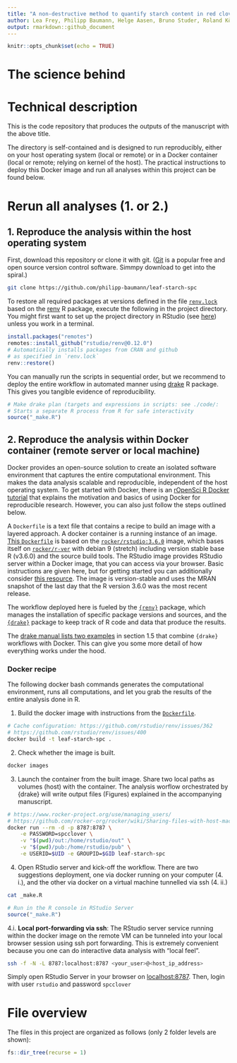 ```yaml
---
title: "A non-destructive method to quantify starch content in red clover"
author: Lea Frey, Philipp Baumann, Helge Aasen, Bruno Studer, Roland Kölliker
output: rmarkdown::github_document
---
```


```r
knitr::opts_chunk$set(echo = TRUE)
```
# The science behind

# Technical description

This is the code repository that produces the outputs of the manuscript with the above title.

The directory is self-contained and is designed to run reproducibly, either on your host operating system (local or remote) or in a Docker container (local or remote; relying on kernel of the host). The practical instructions to deploy this Docker image and run all analyses within this project can be found below.

# Rerun all analyses (1. or 2.)

## 1. Reproduce the analysis within the host operating system

First, download this repository or clone it with git. ([Git](https://git-scm.com/) is a popular free and open source version control software. Simmpy download to get into the spiral.)

```bash
git clone https://github.com/philipp-baumann/leaf-starch-spc
```

To restore all required packages at versions defined in the file [`renv.lock`](https://github.com/philipp-baumann/leaf-starch-spc/blob/master/renv.lock) based on the  [renv](https://github.com/rstudio/renv) R package, execute the following in the project directory. You might first want to set up the project directory in RStudio (see [here](https://r4ds.had.co.nz/workflow-projects.html)) unless you work in a terminal.

```r
install.packages("remotes")
remotes::install_github("rstudio/renv@0.12.0")
# Automatically installs packages from CRAN and github 
# as specified in `renv.lock`
renv::restore()
```

You can manually run the scripts in sequential order, but we recommend to deploy the entire workflow in automated manner using [drake](https://books.ropensci.org/drake/) R package. This gives you tangible evidence of reproducibility.

```r
# Make drake plan (targets and expressions in scripts: see ./code/:
# Starts a separate R process from R for safe interactivity
source("_make.R")
```

## 2. Reproduce the analysis within Docker container (remote server or local machine)

Docker provides an open-source solution to create an isolated software environment that captures the entire computational environment. This makes the data analysis scalable and reproducible, independent of the host operating system. To get started with Docker, there is an [rOpenSci R Docker tutorial](https://ropenscilabs.github.io/r-docker-tutorial/) that explains the motivation and basics of using Docker for reproducible research. However, you can also just follow the steps outlined below.

A `Dockerfile` is a text file that contains a recipe to build an image with a layered approach. A docker container is a running instance of an image. [This `Dockerfile`](https://github.com/philipp-baumann/leaf-starch-spc/blob/master/Dockerfile) is based on the [`rocker/rstudio:3.6.0`](https://hub.docker.com/r/rocker/rstudio/) image, which bases itself on [`rocker/r-ver`](https://hub.docker.com/r/rocker/r-ver/) with debian 9 (stretch) including version stable base R (v3.6.0) and the source build tools. The RStudio image provides RStudio server within a Docker image, that you can access via your browser. Basic instructions are given here, but for getting started you can additionally consider [this resource](https://github.com/rocker-org/rocker/wiki/Using-the-RStudio-image). The image is version-stable and uses the MRAN snapshot of the last day that the R version 3.6.0 was the most recent release.

The workflow deployed here is fueled by the [`{renv}`](https://rstudio.github.io/renv/articles/renv.html) package, which manages the installation of specific package versions and sources, and the [`{drake}`](https://docs.ropensci.org/drake/) package to keep track of R code and data that produce the results.

The [drake manual lists two examples](https://ropenscilabs.github.io/drake-manual/index.html#with-docker) in section 1.5 that combine `{drake}` workflows with Docker. This can  give you some more detail of how everything works under the hood.

### Docker recipe

The following docker bash commands generates the computational environment, runs all computations, and let you grab the results of the entire analysis done in R.

1. Build the docker image with instructions from the [`Dockerfile`](https://github.com/philipp-baumann/leaf-starch-spc/blob/master/Dockerfile).

```bash
# Cache configuration: https://github.com/rstudio/renv/issues/362
# https://github.com/rstudio/renv/issues/400
docker build -t leaf-starch-spc .
```

2. Check whether the image is built.

```bash
docker images
```

3. Launch the container from the built image. Share two local paths as volumes (host) with the container. The analysis worflow orchestrated by {drake} will write output files (Figures) explained in the accompanying manuscript.

```bash
# https://www.rocker-project.org/use/managing_users/
# https://github.com/rocker-org/rocker/wiki/Sharing-files-with-host-machine
docker run --rm -d -p 8787:8787 \
    -e PASSWORD=spcclover \
    -v "$(pwd)/out:/home/rstudio/out" \
    -v "$(pwd)/pub:/home/rstudio/pub" \
    -e USERID=$UID -e GROUPID=$GID leaf-starch-spc
```

4. Open RStudio server and kick-off the workflow. There are two suggestions deployment, one via docker running on your computer (4. i.), and the other via docker on a virtual machine tunnelled via ssh (4. ii.)

```bash
cat _make.R
```

```r
# Run in the R console in RStudio Server
source("_make.R")
```
  
  4.i. **Local port-forwarding via ssh**: The RStudio server service running within the docker image on the remote VM can be tunneled into your local browser session using ssh port forwarding. This is extremely convenient because you one can do interactive data analysis with "local feel".

```bash
ssh -f -N -L 8787:localhost:8787 <your_user>@<host_ip_address>
```
  Simply open RStudio Server in your browser on [localhost:8787](localhost:8787). Then, login with user `rstudio` and password `spcclover`

# File overview

The files in this project are organized as follows (only 2 folder levels are shown):

```r
fs::dir_tree(recurse = 1)
```

